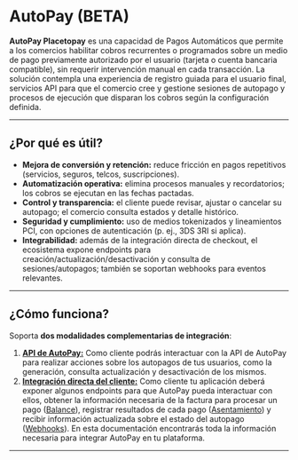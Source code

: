
<HeroPattern />

# AutoPay (BETA)

**AutoPay Placetopay** es una capacidad de Pagos Automáticos que permite a los comercios habilitar cobros recurrentes o programados sobre un medio de pago previamente autorizado por el usuario (tarjeta o cuenta bancaria compatible), sin requerir intervención manual en cada transacción. La solución contempla una experiencia de registro guiada para el usuario final, servicios API para que el comercio cree y gestione sesiones de autopago y procesos de ejecución que disparan los cobros según la configuración definida.

---
## ¿Por qué es útil?

- **Mejora de conversión y retención:** reduce fricción en pagos repetitivos (servicios, seguros, telcos, suscripciones).
- **Automatización operativa:** elimina procesos manuales y recordatorios; los cobros se ejecutan en las fechas pactadas.
- **Control y transparencia:** el cliente puede revisar, ajustar o cancelar su autopago; el comercio consulta estados y detalle histórico.
- **Seguridad y cumplimiento:** uso de medios tokenizados y lineamientos PCI, con opciones de autenticación (p. ej., 3DS 3RI si aplica).
- **Integrabilidad:** además de la integración directa de checkout, el ecosistema expone endpoints para creación/actualización/desactivación y consulta de sesiones/autopagos; también se soportan webhooks para eventos relevantes.

---
## ¿Cómo funciona?

Soporta **dos modalidades complementarias de integración**:
1) [**API de AutoPay:**](/autopay/autopay-api) Como cliente podrás interactuar con la API de AutoPay para realizar acciones sobre los autopagos de tus usuarios, como la generación, consulta actualización y desactivación de los mismos.
2) [**Integración directa del cliente:**](/autopay/client-api)
Como cliente tu aplicación deberá exponer algunos endpoints para que AutoPay pueda interactuar con ellos,
obtener la información necesaria de la factura para procesar un pago ([Balance](/autopay/client-api/balance)), registrar resultados de cada pago ([Asentamiento](/autopay/client-api/settlement))
y recibir información actualizada sobre el estado del autopago ([Webhooks](/autopay/client-api/webhook)).
En esta documentación encontrarás toda la información necesaria para integrar AutoPay en tu plataforma.
---
